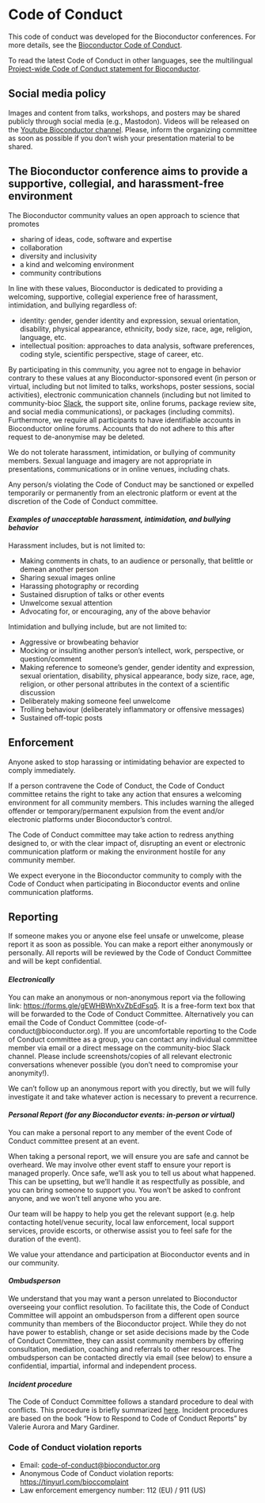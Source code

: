 # Code of Conduct

This code of conduct was developed for the Bioconductor conferences. For more details, see the [Bioconductor Code of Conduct](https://www.bioconductor.org/about/code-of-conduct/).
<!-- The original Code of Conduct is copy-pasted and quoted below -->

To read the latest Code of Conduct in other languages, see the multilingual [Project-wide Code of Conduct statement for Bioconductor](https://bioconductor.github.io/bioc_coc_multilingual/).

## Social media policy

Images and content from talks, workshops, and posters may be shared publicly through social media (e.g., Mastodon).
Videos will be released on the [Youtube Bioconductor channel](https://www.youtube.com/user/bioconductor). Please, inform the organizing committee as soon as possible if you don't wish your presentation material to be shared. <!--To avoid confusion, presentations not to be shared should be labeled "Do Not Share" on each slide, as should be posters.-->

## The Bioconductor conference aims to provide a supportive, collegial, and harassment-free environment

The Bioconductor community values
an open approach to science that promotes 

* sharing of ideas, code, software and expertise
* collaboration
* diversity and inclusivity
* a kind and welcoming environment
* community contributions

In line with these values, Bioconductor is dedicated to providing a welcoming, supportive, collegial experience free of harassment, intimidation, and bullying regardless of:

* identity: gender, gender identity and expression, sexual orientation, disability, physical appearance, ethnicity, body size, race, age, religion, language, etc.
* intellectual position: approaches to data analysis, software preferences, coding style, scientific perspective, stage of career, etc.

By participating in this community, you agree not to engage in behavior contrary to these values at any Bioconductor-sponsored event (in person or virtual, including but not limited to talks, workshops, poster sessions, social activities), electronic communication channels (including but not limited to community-bioc [Slack](https://slack.bioconductor.org/), the support site, online forums, package review site, and social media communications), or packages (including commits). Furthermore, we require all participants to have identifiable accounts in Bioconductor online forums. Accounts that do not adhere to this after request to de-anonymise may be deleted.

We do not tolerate harassment, intimidation, or bullying of community members. Sexual language and imagery are not appropriate in presentations, communications or in online venues, including chats.

Any person/s violating the Code of Conduct may be sanctioned or expelled temporarily or permanently from an electronic platform or event at the discretion of the Code of Conduct committee.

#### _Examples of unacceptable harassment, intimidation, and bullying behavior_

Harassment includes, but is not limited to:

* Making comments in chats, to an audience or personally, that belittle or demean another person
* Sharing sexual images online
* Harassing photography or recording
* Sustained disruption of talks or other events
* Unwelcome sexual attention
* Advocating for, or encouraging, any of the above behavior

Intimidation and bullying include, but are not limited to:

* Aggressive or browbeating behavior 
* Mocking or insulting another person’s intellect, work, perspective, or question/comment
* Making reference to someone’s gender, gender identity and expression, sexual orientation, disability, physical appearance, body size, race, age, religion, or other personal attributes in the context of a scientific discussion
* Deliberately making someone feel unwelcome
* Trolling behaviour (deliberately inflammatory or offensive messages)
* Sustained off-topic posts

## Enforcement

Anyone asked to stop harassing or intimidating behavior are expected to comply immediately.

If a person contravene the Code of Conduct, the Code of Conduct committee retains the right to take any action that ensures a welcoming environment for all community members. This includes warning the alleged offender or temporary/permanent expulsion from the event and/or electronic platforms under Bioconductor’s control.

The Code of Conduct committee may take action to redress anything designed to, or with the clear impact of, disrupting an event or electronic communication platform or making the environment hostile for any community member.

We expect everyone in the Bioconductor community to comply with the Code of Conduct when participating in Bioconductor events and online communication platforms.

## Reporting

If someone makes you or anyone else feel unsafe or unwelcome, please report it as soon as possible. You can make a report either anonymously or personally. All reports will be reviewed by the Code of Conduct Committee and will be kept confidential.

#### _Electronically_

You can make an anonymous or non-anonymous report via the following link: [https://forms.gle/gEWHBWnXvZbEdFsq5](). It is a free-form text box that will be forwarded to the Code of Conduct Committee. Alternatively you can email the Code of Conduct Committee (code-of-conduct@bioconductor.org). If you are uncomfortable reporting to the Code of Conduct committee as a group, you can contact any individual committee member via email or a direct message on the community-bioc Slack channel. Please include screenshots/copies of all relevant electronic conversations whenever possible (you don’t need to compromise your anonymity!).

We can’t follow up an anonymous report with you directly, but we will fully investigate it and take whatever action is necessary to prevent a recurrence.

#### _Personal Report (for any Bioconductor events: in-person or virtual)_

You can make a personal report to any member of the event Code of Conduct committee present at an event. 

When taking a personal report, we will ensure you are safe and cannot be overheard. We may involve other event staff to ensure your report is managed properly. Once safe, we’ll ask you to tell us about what happened. This can be upsetting, but we’ll handle it as respectfully as possible, and you can bring someone to support you. You won’t be asked to confront anyone, and we won’t tell anyone who you are.

Our team will be happy to help you get the relevant support (e.g. help contacting hotel/venue security, local law enforcement, local support services, provide escorts, or otherwise assist you to feel safe for the duration of the event).

We value your attendance and participation at Bioconductor events and in our community.

#### _Ombudsperson_

We understand that you may want a person unrelated to Bioconductor overseeing your conflict resolution. To facilitate this, the Code of Conduct Committee will appoint an ombudsperson from a different open source community than members of the Bioconductor project. While they do not have power to establish, change or set aside decisions made by the Code of Conduct Committee, they can assist community members by offering consultation, mediation, coaching and referrals to other resources. The ombudsperson can be contacted directly via email (see below) to ensure a confidential, impartial, informal and independent process. 

#### _Incident procedure_

The Code of Conduct Committee follows a standard procedure to deal with conflicts. 
This procedure is briefly summarized [here](https://bioconductor.github.io/CodeOfConduct/incident_response.html). Incident procedures are based on the book "How to Respond to Code of Conduct Reports" by Valerie Aurora and Mary Gardiner.


### Code of Conduct violation reports 

* Email: [code-of-conduct@bioconductor.org](mailto:code-of-conduct@bioconductor.org?subject=EuroBioC%23code-of-conduct)
* Anonymous Code of Conduct violation reports: [https://tinyurl.com/bioccomplaint](https://forms.gle/gEWHBWnXvZbEdFsq5)
* Law enforcement emergency number: 112 (EU) / 911 (US)

<!--
### EuroBioC2025 Code of Conduct Committee

|       |   |     |   |      |   |      |
|:-----:|---|:---:|---|:----:|---|:----:|
| ![](../img/organizers/KevinRueAlbrecht.jpg) | &nbsp; | ![](../img/organizers/LenaMorrillGavarro.jpg) | &nbsp; | ![](../img/organizers/CharlotteSoneson.jpg) | &nbsp; | ![](../img/organizers/LaurentGatto.png) |
| [Kevin Rue-Albrecht](mailto:kevin.rue-albrecht@imm.ox.ac.uk?subject=EuroBioC%20code-of-conduct) | &nbsp;  | [Lena Morrill Gavarro](mailto:lena.morrillgavarro@ndcls.ox.ac.uk?subject=EuroBioC%20code-of-conduct) | &nbsp; | [Charlotte Soneson](mailto:charlotte.soneson@fmi.ch?subject=EuroBioC%20code-of-conduct) | &nbsp; | [Laurent Gatto](mailto:laurent.gatto@uclouvain.be?subject=EuroBioC%20code-of-conduct) |
-->